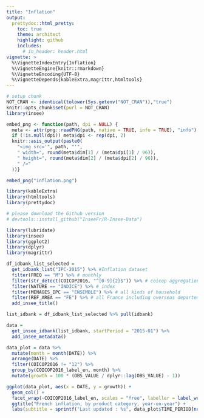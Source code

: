 ```yaml
---
title: "Inflation"
output:
  prettydoc::html_pretty:
    toc: true
    theme: architect
    highlight: github
    includes:
      # in_header: header.html
vignette: >
  %\VignetteIndexEntry{Inflation} 
  %\VignetteEngine{knitr::rmarkdown} 
  %\VignetteEncoding{UTF-8}
  %\VignetteDepends{kableExtra,magrittr,htmltools}
---
```


```r
# setup chunk
NOT_CRAN <- identical(tolower(Sys.getenv("NOT_CRAN")),"true")
knitr::opts_chunk$set(purl = NOT_CRAN)
library(insee)

embed_png <- function(path, dpi = NULL) {
  meta <- attr(png::readPNG(path, native = TRUE, info = TRUE), "info")
  if (!is.null(dpi)) meta$dpi <- rep(dpi, 2)
  knitr::asis_output(paste0(
    "<img src='", path, "'",
    " width=", round(meta$dim[1] / (meta$dpi[1] / 96)),
    " height=", round(meta$dim[2] / (meta$dpi[2] / 96)),
    " />"
  ))}
```

```r
embed_png("inflation.png")
```

```r
library(kableExtra)
library(htmltools)
library(prettydoc)
```

```r
# please download the Github version
# devtools::install_github("InseeFr/R-Insee-Data")

library(lubridate)
library(insee)
library(ggplot2)
library(dplyr)
library(magrittr)

df_idbank_list_selected =
  get_idbank_list("IPC-2015") %>% #Inflation dataset
  filter(FREQ == "M") %>% # monthly
  filter(str_detect(COICOP2016, "^[0-9]{2}$")) %>% # coicop aggregation level
  filter(NATURE == "INDICE") %>% # index
  filter(MENAGES_IPC == "ENSEMBLE") %>% # all kinds of household
  filter(REF_AREA == "FE") %>% # all France including overseas departements
  add_insee_title()

list_idbank = df_idbank_list_selected %>% pull(idbank)

data = 
  get_insee_idbank(list_idbank, startPeriod = "2015-01") %>% 
  add_insee_metadata()

data_plot = data %>%
  mutate(month = month(DATE)) %>%
  arrange(DATE) %>%
  filter(COICOP2016 != "12") %>% 
  group_by(COICOP2016_label_en, month) %>%
  mutate(growth = 100 * (OBS_VALUE / dplyr::lag(OBS_VALUE) - 1))

ggplot(data_plot, aes(x = DATE, y = growth)) +
  geom_col() +
  facet_wrap(~COICOP2016_label_en, scales = "free", labeller = label_wrap_gen(22)) +
  ggtitle("French inflation, by product category, year-on-year") +
  labs(subtitle = sprintf("Last updated : %s", data_plot$TIME_PERIOD[nrow(data_plot)]))


```
